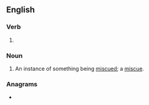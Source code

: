 ==English==

===Verb===
{{head|en|verb form}}

# {{present participle of|miscue|lang=en|nocat=1}}

===Noun===
{{en-noun}}

# An instance of something being [[miscue]]d; a [[miscue]].

===Anagrams===
* {{anagrams|en|a=cgiimnsu|musicing}}